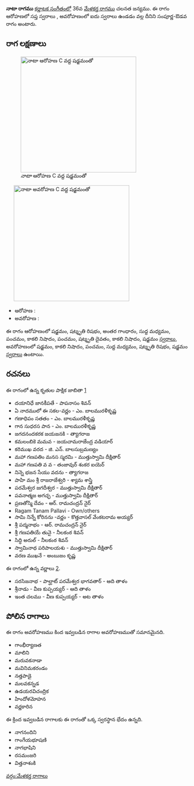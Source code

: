 {{Infobox ragam
	| name          	= నాటా
	| synonym	    	= 
	| mela          	= 
	| chakra        	= 
	| janaka        	= 
	| type          	= సంపూర్ణ-ఔడవ
	| arohanam      	= {{svaraC|S|R3|G3|M1|P|N3|P|D3|N3|S'}} 
	| avarohanam    	= {{svaraC|S'|N3|P|M1|R3|S}}
	| jeeva         	=
	| chhaya        	=
	| nyasa         	=
	| vishesha      	= 
	| equivalent  		= 
}}
{{కర్ణాటక సంగీత రాగాలు}}
'''నాటా రాగము''' [[కర్ణాటక సంగీతం]]లో 36వ [[మేళకర్త రాగము]] చలనత జన్యము.  ఈ రాగం ఆరోహణలో సప్త స్వరాలు , అవరోహణంలో ఐదు స్వరాలు ఉండడం వల్ల దీనిని సంపూర్ణ-ఔడవ రాగం అంటారు.


==రాగ లక్షణాలు==
[[Image:nata_ar_kb2wiki.png|thumb|right|316px|''నాటా'' ఆరోహణ C వద్ద షడ్జమంతో]]
	[[Image:nata_av_kb2wiki.png|thumb|right|316px|''నాటా'' అవరోహణ C వద్ద షడ్జమంతో]]

* ఆరోహణ : {{svaraC|S|R3|G3|M1|P|N3|P|D3|N3|S'}} 
* అవరోహణ : {{svaraC|S'|N3|P|M1|R3|S}}

ఈ రాగం ఆరోహణంలో షడ్జమం, షట్శృతి రిషభం, అంతర గాంధారం, సుద్ద మధ్యమం, పంచమం, కాకలి  నిషాదం, పంచమం, షట్శృతి దైవతం, కాకలి  నిషాదం, షడ్జమం [[స్వరాలు]], అవరోహణంలో షడ్జమం, కాకలి  నిషాదం, పంచమం, సుద్ద మధ్యమం, షట్శృతి రిషభం, షడ్జమం [[స్వరాలు]] ఉంటాయి.

==రచనలు==
ఈ రాగంలో ఉన్న కృతుల పాక్షిక జాబితా [https://github.com/ssrihari/ragavardhini/blob/master/ragas/kritis.psv]
* దయానిధే జానకీపతే - పాపనాసం  శివన్
* ఏ  నాదములో ఈ సకల-వర్ణం - ఎం. బాలమురళీకృష్ణ
* గణాధిపం సతతం - ఎం. బాలమురళీకృష్ణ
* గాన  సుధరస పాన - ఎం. బాలమురళీకృష్ణ
* జగదనందకరక జయజనకి - త్యాగరాజ
* కమలంబికె  మమవ - జయచామరాజేంద్ర వడియార్
* కరిముఖ వరద - జి. ఎన్. బాలసుబ్రమణ్యం
* మహా గణపతిం మనస స్మరమి - ముత్తుస్వామి దీక్షితార్
* మహా గణపతి వ వ - తంజావుర్ శంకర ఐయెర్
* నిన్నె భజన సేయు వదను - త్యాగరాజ
* పాహి  మం శ్రీ రాజరాజేశ్వరి - శ్యామ శాస్త్రి
* పరమేశ్వర జగదీశ్వర - ముత్తుస్వామి దీక్షితార్
* పవనాత్మజ అగచ్ఛ - ముత్తుస్వామి దీక్షితార్
*  ప్రణతోస్మి  దేవం - ఆర్. రామచంద్రన్ నైర్
* Ragam Tanam Pallavi - Own/others
* సామి నిన్నే  కోరినను -వర్ణం - కొత్తవాసల్  వేంకటరామ అయ్యర్
* శ్రీ పద్మనాభం - ఆర్. రామచంద్రన్ నైర్
* శ్రీ గణపతియే తునై - నీలకంఠ  శివన్
* సిద్ధి అరుల్ - నీలకంఠ  శివన్
* స్వామినాథ పరిపాలయశు - ముత్తుస్వామి దీక్షితార్
* వరణ ముఖనే - అంబుజం కృష్ణ

ఈ రాగంలో ఉన్న వర్ణాలు [http://www.carnatica.in/kriti/varnamlist.htm].
* సరసిజనాభ - పాల్ఘాట్ పరమేశ్వర భాగవతార్ - ఆది తాళం
* శ్రీనాడు - వీణ కుప్పయ్యర్ - ఆది తాళం
* ఇంత  చలము - వీణ కుప్పయ్యర్ - అట తాళం




==పోలిన రాగాలు==
ఈ రాగం అవరోహణము కింద ఇవ్వబడిన రాగాల అవరోహణముతో సమానమైనది.
* గాంభీర్యాణత
* మాలిని
* మరువకనాడా
* మవినిమకరండం
* నత్తపాడై
* మలవకన్నడ
* ఉడయరవిచంద్రిక
* హిందోళమోహన
* వర్ణకారిన

ఈ క్రింద ఇవ్వబడిన రాగాలకు ఈ రాగంతో ఒక్క స్వరస్థాన భేదం ఉన్నది.
* నాగనందిని
* గాంగేయభూషణి
* నాగభాషిని
* రసమంజరి
* విత్తనాశంకి



[[వర్గం:మేళకర్త రాగాలు]]